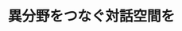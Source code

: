 ﻿---
title: "異分野をつなぐ対話空間を"
category: "環境・社会理工学院"
vol: 92
interviewee: "野原 佳代子"
url: "http://www.tse.ens.titech.ac.jp/~nohara/ja/"
tags: ["コミュニケーション","相手","イノベーション","垣根","対話"]
pdf: "92-2-nohara.pdf"
career: ""
preface: "それぞれの専門分野の垣根を超えた交わりがイノベーションに必要になってくる時代。分野の壁を越え、 どうやったら相手の言っていることを理解し、自分の言いたいことを相手に分かるように伝えるか。人の コミュニケーションから見えてくる世界とは何なのだろうか"
---
